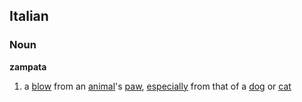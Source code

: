 ==Italian==
===Noun===
'''zampata'''
# a [[blow]] from an [[animal]]'s [[paw]], [[especially]] from that of a [[dog]] or [[cat]]